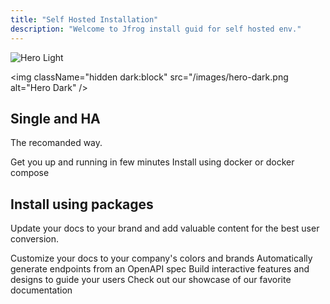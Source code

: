```yaml
---
title: "Self Hosted Installation"
description: "Welcome to Jfrog install guid for self hosted env."
---
```


<img
  className="block dark:hidden"
  src="/images/hero-light.png"
  alt="Hero Light"
/>

<img
  className="hidden dark:block"
  src="/images/hero-dark.png
  alt="Hero Dark"
/>

## Single and HA

The recomanded way.

<CardGroup cols="2">
  <Card title="Single and HA platform" icon="Kubernetes" href="https://mintlify.com/docs/quickstart">
    Get you up and running in few minutes
  </Card>
  <Card title="The Docker way" icon="whale" href="https://mintlify.com/docs/development">
    Install using docker or docker compose
  </Card>
</CardGroup>

## Install using packages

Update your docs to your brand and add valuable content for the best user conversion.

<CardGroup cols="2">
  <Card title="Debian/RPM" icon="package" href="https://mintlify.com/docs/settings/global">
    Customize your docs to your company's colors and brands
  </Card>
  <Card title="Reference APIs" icon="code" href="https://mintlify.com/docs/api-playground/openapi" cta="yahoo.com">
    Automatically generate endpoints from an OpenAPI spec
  </Card>
  <Card title="Add Components" icon="screwdriver-wrench" href="https://mintlify.com/docs/content/components/accordions">
    Build interactive features and designs to guide your users
  </Card>
  <Card title="Get Inspiration" icon="arrow-progress" iconType="solid" color="#da0404" href="https://mintlify.com/customers" cta="ss">
    Check out our showcase of our favorite documentation
  </Card>
</CardGroup>